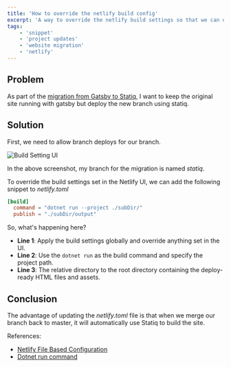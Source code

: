 ```yaml
---
title: 'How to override the netlify build config'
excerpt: 'A way to override the netlify build settings so that we can override the build commands for a branch '
tags:
    - 'snippet'
    - 'project updates'
    - 'website migration'
    - 'netlify'
---
```


## Problem

As part of the [migration from Gatsby to Statiq](./migrating-gatsby-statiq), I want to keep the original site running with gatsby but deploy the new branch using statiq.

## Solution

First, we need to allow branch deploys for our branch.

![Build Setting UI](./cover.png)

In the above screenshot, my branch for the migration is named _statiq_.

To override the build settings set in the Netlify UI, we can add the following snippet to _netlify.toml_

```toml
[build]
  command = "dotnet run --project ./subDir/"
  publish = "./subDir/output"
```

So, what's happening here?

-   **Line 1**: Apply the build settings globally and override anything set in the UI.
-   **Line 2**: Use the `dotnet run` as the build command and specify the project path.
-   **Line 3**: The relative directory to the root directory containing the deploy-ready HTML files and assets.

## Conclusion

The advantage of updating the _netlify.toml_ file is that when we merge our branch back to master, it will automatically use Statiq to build the site.

References:

-   [Netlify File Based Configuration](https://docs.netlify.com/configure-builds/file-based-configuration/)
-   [Dotnet run command](https://docs.microsoft.com/en-us/dotnet/core/tools/dotnet-run)
